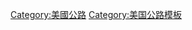 <!-- THE MAJOR ROUTES END IN 0 and 1 PER AASHTO.  DO NOT CHANGE THE SHADING OR ADD OTHER ROUTES WITHOUT DISCUSSION!
 -->{{Navbox
|name= 美国国道
|title= [[File:US blank cutout.svg|20px]] [[美國國道|<span style="color:white;">美国国道</span>]]
|state= {{{state|autocollapse}}}
|listclass=hlist
|titlestyle= background:#006A4D; color:white;
|groupstyle= background:#006A4D; color:white;
|belowstyle= background:#FCD116;

|list1=*[[1号美国国道|<span style="background:#FCD116; padding:2px;">1</span>]]
*[[2号美国国道|<span style="background:#FCD116; padding:2px;">2</span>]]
*[[3号美国国道|3]]
*[[4号美国国道|4]]
*[[5号美国国道|5]]
*[[6号美国国道|6]]
*[[7号美国国道|7]]
*[[8号美国国道|8]]
*[[9号美国国道|9]]
*[[10号美国国道|<span style="background:#FCD116; padding:2px;">10</span>]]
*[[11号美国国道|<span style="background:#FCD116; padding:2px;">11</span>]]
*[[12号美国国道|12]]
*[[13号美国国道|13]]
*[[14号美国国道|14]]
*[[15号美国国道|15]]
*[[16号美国国道|16]]
*[[17号美国国道|17]]
*[[18号美国国道|18]]
*[[19号美国国道|19]]
*[[20号美国国道|<span style="background:#FCD116; padding:2px;">20</span>]]
*[[21号美国国道|<span style="background:#FCD116; padding:2px;">21</span>]]
*[[22号美国国道|22]]
*[[23号美国国道|23]]
*[[24号美国国道|24]]
*[[25号美国国道|25]]
*[[26号美国国道|26]]
*[[27号美国国道|27]]
*<del>[[28号美国国道|28]]</del>
*[[29号美国国道|29]]
*[[30号美国国道|<span style="background:#FCD116; padding:2px;">30</span>]]
*[[31号美国国道|<span style="background:#FCD116; padding:2px;">31</span>]]
*<del>[[6号美国国道|32]]</del>
*[[33号美国国道|33]]
*[[34号美国国道|34]]
*[[35号美国国道|35]]
*[[36号美国国道|36]]
*<del>[[31E号美国国道|37]]</del>
*<del>[[6号美国国道|38]]</del>
*[[40号美国国道|<span style="background:#FCD116; padding:2px;">40</span>]]
*[[41号美国国道|<span style="background:#FCD116; padding:2px;">41</span>]]
*[[42号美国国道|42]]
*[[43号美国国道|43]]
*[[44号美国国道|44]]
*[[45号美国国道|45]]
*[[46号美国国道|46]]
*[[48号美国国道|48]]
*[[49号美国国道|49]]
*[[50号美国国道|<span style="background:#FCD116; padding:2px;">50</span>]]
*[[51号美国国道|<span style="background:#FCD116; padding:2px;">51</span>]]
*[[52号美国国道|52]]
*[[53号美国国道|53]]
*[[54号美国国道|54]]
*<del>[[55号美国国道|55]]</del>
*[[56号美国国道|56]]
*[[57号美国国道|57]]
*[[58号美国国道|58]]
*[[59号美国国道|59]]
*[[60号美国国道|<span style="background:#FCD116; padding:2px;">60</span>]]
*[[61号美国国道|<span style="background:#FCD116; padding:2px;">61</span>]]
*[[62号美国国道|62]]
*[[63号美国国道|63]]
*[[64号美国国道|64]]
*[[65号美国国道|65]]
*<del>[[66号美国国道|66]]</del>
*[[67号美国国道|67]]
*[[68号美国国道|68]]
*[[69号美国国道|69]]
*[[70号美国国道|<span style="background:#FCD116; padding:2px;">70</span>]]
*[[71号美国国道|<span style="background:#FCD116; padding:2px;">71</span>]]
*[[72号美国国道|72]]
*[[73号美国国道|73]]
*[[74号美国国道|74]]
*[[75号美国国道|75]]
*[[76号美国国道|76]]
*[[77号美国国道|77]]
*[[78号美国国道|78]]
*[[79号美国国道|79]]
*[[80号美国国道|<span style="background:#FCD116; padding:2px;">80</span>]]
*[[81号美国国道|<span style="background:#FCD116; padding:2px;">81</span>]]
*[[82号美国国道|82]]
*[[83号美国国道|83]]
*[[84号美国国道|84]]
*[[85号美国国道|85]]
*[[87号美国国道|87]]
*[[89号美国国道|89]]
*[[90号美国国道|<span style="background:#FCD116; padding:2px;">90</span>]]
*[[91号美国国道|<span style="background:#FCD116; padding:2px;">91</span>]]
*[[92号美国国道|92]]
*[[93号美国国道|93]]
*<del>[[坦密安密公路|94]]</del>
*[[95号美国国道|95]]
*[[96号美国国道|96]]
*[[97号美国国道|97]]
*[[98号美国国道|98]]
*<del>[[99号美国国道|99]]</del>
*[[101号美国国道|<span style="background:#FCD116; padding:2px;">101</span>]]
*[[163号美国国道|163]]
*[[400号美国国道|400]]
*[[412号美国国道|412]]
*[[425号美国国道|425]]<!-- Do not add any other routes to this list. These have no relation with their supposed parents, or their parents do not exist. -->

|list2=*{{le|美国编号公路列表|List of United States Numbered Highways|全部}}
*{{le|美国附属公路列表|List of bannered U.S. Routes|附属}}
*{{le|美国分段公路列表|List of divided U.S. Routes|分段}}
*{{le|美国州际公路绕道列表|List of highways bypassed by Interstate Highways|取代}}

|below=被横线划掉的公路不再属于该系统，高亮的线路是该系统的干线。
}}<noinclude>
{{collapsible option}}
[[Category:美國公路]]
[[Category:美国公路模板]]

</noinclude>